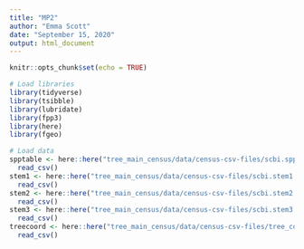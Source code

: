 ```yaml
---
title: "MP2"
author: "Emma Scott"
date: "September 15, 2020"
output: html_document
---
```


```r
knitr::opts_chunk$set(echo = TRUE)
```

```r
# Load libraries
library(tidyverse)
library(tsibble)
library(lubridate)
library(fpp3)
library(here)
library(fgeo)

# Load data
spptable <- here::here("tree_main_census/data/census-csv-files/scbi.spptable.csv") %>% 
  read_csv()
stem1 <- here::here("tree_main_census/data/census-csv-files/scbi.stem1.csv") %>% 
  read_csv()
stem2 <- here::here("tree_main_census/data/census-csv-files/scbi.stem2.csv") %>% 
  read_csv()
stem3 <- here::here("tree_main_census/data/census-csv-files/scbi.stem3.csv") %>% 
  read_csv()
treecoord <- here::here("tree_main_census/data/census-csv-files/tree_coord_local_and_plot_level.csv") %>% 
  read_csv()
```